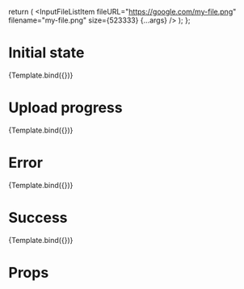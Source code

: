 

<Meta
  title="Components/InputFileListItem"
  component={InputFileListItem}
  decorators={decorators}
/>

  return (
    <InputFileListItem
      fileURL="https://google.com/my-file.png"
      filename="my-file.png"
      size={523333}
      {...args}
    />
  );
};

# Initial state

<Canvas>
  <Story name="Initial state">{Template.bind({})}</Story>
</Canvas>

# Upload progress

<Canvas>
  <Story
    name="Upload progress"
    args={{
      progress: 58
    }}
  >
    {Template.bind({})}
  </Story>
</Canvas>

# Error

<Canvas>
  <Story
    name="Error"
    args={{
      isFinished: true,
      success: false
    }}
  >
    {Template.bind({})}
  </Story>
</Canvas>

# Success

<Canvas>
  <Story
    name="Success"
    args={{
      isFinished: true,
      success: true
    }}
  >
    {Template.bind({})}
  </Story>
</Canvas>

# Props

<ArgsTable of={InputFileListItem} />
